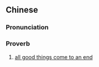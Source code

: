 {{also|天下没有不散的宴席}}
==Chinese==
{{zh-forms|s=天下没有不散的宴席|type=221112|lit=There is no such thing on this earth as a never-ending banquet}}

===Pronunciation===
{{zh-pron
|m=tiānxià méiyǒu 不sàn de yànxí
|cat=prov
}}

===Proverb===
{{zh-proverb}}

# [[all good things come to an end]]